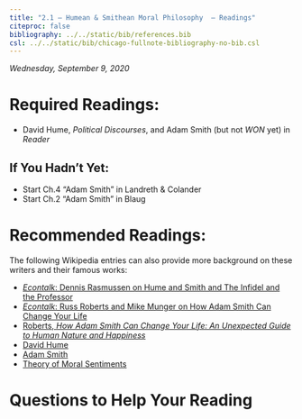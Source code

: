 ```yaml
---
title: "2.1 — Humean & Smithean Moral Philosophy  — Readings"
citeproc: false
bibliography: ../../static/bib/references.bib
csl: ../../static/bib/chicago-fullnote-bibliography-no-bib.csl
---
```


*Wednesday, September 9, 2020*

# Required Readings:

- <i class="fas fas fa-book"></i> David Hume, *Political Discourses*, and Adam Smith (but not *WON* yet) in *Reader*

## If You Hadn't Yet:
- <i class="fas fas fa-book"></i> Start Ch.4 "Adam Smith" in Landreth & Colander
- <i class="fas fas fa-book"></i> Start Ch.2 "Adam Smith" in Blaug

# Recommended Readings:

The following Wikipedia entries can also provide more background on these writers and their famous works:

- [<i class="fas fa-podcast"></i> *Econtalk*: Dennis Rasmussen on Hume and Smith and The Infidel and the Professor](https://www.econtalk.org/dennis-rasmussen-on-hume-and-smith-and-the-infidel-and-the-professor/)
- [<i class="fas fa-podcast"></i> *Econtalk*: Russ Roberts and Mike Munger on How Adam Smith Can Change Your Life](https://www.econtalk.org/dennis-rasmussen-on-hume-and-smith-and-the-infidel-and-the-professor/)
- [<i class="fas fas fa-book"></i> Roberts, *How Adam Smith Can Change Your Life: An Unexpected Guide to Human Nature and Happiness*](https://www.amazon.com/gp/product/1591847958)
- [<i class="fab fa-wikipedia-w"></i> David Hume](https://en.wikipedia.org/wiki/David_Hume)
- [<i class="fab fa-wikipedia-w"></i> Adam Smith](https://en.wikipedia.org/wiki/Adam_Smith)
- [<i class="fab fa-wikipedia-w"></i> Theory of Moral Sentiments](https://en.wikipedia.org/wiki/The_Theory_of_Moral_Sentiments)

# Questions to Help Your Reading

